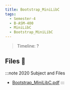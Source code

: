 ```yaml
---
title: Bootstrap_MiniLibC
tags:
  - Semester-4
  - B-ASM-400
  - MiniLibC
  - Bootstrap_MiniLibC
---
```

> Timeline: ?


## Files 📂

:::note 2020 Subject and Files
- [Bootstrap_MiniLibC.pdf](https://github.com/Studio-17/Epitech-Subjects/raw/main/Semester-4/B-ASM-400/MiniLibC/Bootstrap_MiniLibC/Bootstrap_MiniLibC.pdf)
:::

